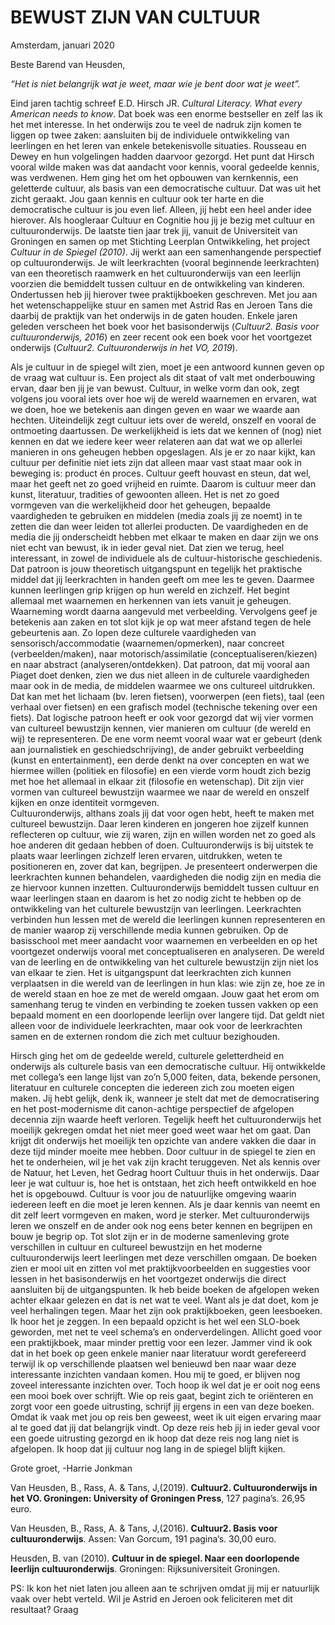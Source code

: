 
# BEWUST ZIJN VAN CULTUUR



Amsterdam, januari 2020


Beste Barend van Heusden,

*“Het is niet belangrijk wat je weet, maar wie je bent door wat je weet”.*



Eind jaren tachtig schreef E.D. Hirsch JR. *Cultural Literacy. What every American needs to know*. Dat boek was een enorme bestseller en zelf las ik het met interesse. In het onderwijs zou te veel de nadruk zijn komen te liggen op twee zaken: aansluiten bij de individuele ontwikkeling van leerlingen en het leren van enkele betekenisvolle situaties. Rousseau en Dewey en hun volgelingen hadden daarvoor gezorgd. Het punt dat Hirsch vooral wilde maken was dat aandacht voor kennis, vooral gedeelde kennis, was verdwenen. Hem ging het om het opbouwen van kernkennis, een geletterde cultuur, als basis van een democratische cultuur. Dat was uit het zicht geraakt. Jou gaan kennis en cultuur ook ter harte en die democratische cultuur is jou even lief. Alleen, jij hebt een heel ander idee hierover. Als hoogleraar Cultuur en Cognitie hou jij je bezig met cultuur en cultuuronderwijs. De laatste tien jaar trek jij, vanuit de Universiteit van Groningen en samen op met Stichting Leerplan Ontwikkeling, het project *Cultuur in de Spiegel (2010)*. Jij werkt aan een samenhangende perspectief op cultuuronderwijs. Je wilt leerkrachten (vooral beginnende leerkrachten) van een theoretisch raamwerk en het cultuuronderwijs van een leerlijn voorzien die bemiddelt tussen cultuur en de ontwikkeling van kinderen. Ondertussen heb jij hierover twee praktijkboeken geschreven. Met jou aan het wetenschappelijke stuur en samen met Astrid Ras en Jeroen Tans die daarbij de praktijk van het onderwijs in de gaten houden. Enkele jaren geleden verscheen het boek voor het basisonderwijs (*Cultuur2. Basis voor cultuuronderwijs, 2016*) en zeer recent ook een boek voor het voortgezet onderwijs (*Cultuur2. Cultuuronderwijs in het VO, 2019*). 



Als je cultuur in de spiegel wilt zien, moet je een antwoord kunnen geven op de vraag wat cultuur is. Een project als dit staat of valt met onderbouwing ervan, daar ben jij je van bewust. Cultuur, in welke vorm dan ook, zegt volgens jou vooral iets over hoe wij de wereld waarnemen en ervaren, wat we doen, hoe we betekenis aan dingen geven en waar we waarde aan hechten. Uiteindelijk zegt cultuur iets over de wereld, onszelf en vooral de ontmoeting daartussen. De werkelijkheid is iets dat we kennen of (nog) niet kennen en dat we iedere keer weer relateren aan dat wat we op allerlei manieren in ons geheugen hebben opgeslagen. Als je er zo naar kijkt, kan cultuur per definitie niet iets zijn dat alleen maar vast staat maar ook in beweging is: product én proces. Cultuur geeft houvast en steun, dat wel, maar het geeft net zo goed vrijheid en ruimte. Daarom is cultuur meer dan kunst, literatuur, tradities of gewoonten alleen. Het is net zo goed vormgeven van die werkelijkheid door het geheugen, bepaalde vaardigheden te gebruiken en middelen (media zoals jij ze noemt) in te zetten die dan weer leiden tot allerlei producten. De vaardigheden en de media die jij onderscheidt hebben met elkaar te maken en daar zijn we ons niet echt van bewust, ik in ieder geval niet. Dat zien we terug, heel interessant, in zowel de individuele als de cultuur-historische geschiedenis. Dat patroon is jouw theoretisch uitgangspunt en tegelijk het praktische middel dat jij leerkrachten in handen geeft om mee les te geven. Daarmee kunnen leerlingen grip krijgen op hun wereld en zichzelf. 
Het begint allemaal met waarnemen en herkennen van iets vanuit je geheugen. Waarneming wordt daarna aangevuld met verbeelding. Vervolgens geef je betekenis aan zaken en tot slot kijk je op wat meer afstand tegen de hele gebeurtenis aan. Zo lopen deze culturele vaardigheden van sensorisch/accommodatie (waarnemen/opmerken), naar concreet (verbeelden/maken), naar motorisch/assimilatie (conceptualiseren/kiezen) en naar abstract (analyseren/ontdekken). Dat patroon, dat mij vooral aan Piaget doet denken, zien we dus niet alleen in de culturele vaardigheden maar ook in de media, de middelen waarmee we ons cultureel uitdrukken. Dat kan met het lichaam (bv. leren fietsen), voorwerpen (een fiets), taal (een verhaal over fietsen) en een grafisch model (technische tekening over een fiets). Dat logische patroon heeft er ook voor gezorgd dat wij vier vormen van cultureel bewustzijn kennen, vier manieren om cultuur (de wereld en wij) te representeren. De ene vorm neemt vooral waar wat er gebeurt (denk aan journalistiek en geschiedschrijving), de ander gebruikt verbeelding (kunst en entertainment), een derde denkt na over concepten en wat we hiermee willen (politiek en filosofie) en een vierde vorm houdt zich bezig met hoe het allemaal in elkaar zit (filosofie en wetenschap). Dit zijn vier vormen van cultureel bewustzijn waarmee we naar de wereld en onszelf kijken en onze identiteit vormgeven.    
Cultuuronderwijs, althans zoals jij dat voor ogen hebt, heeft te maken met cultureel bewustzijn. Daar leren kinderen en jongeren hoe zijzelf kunnen reflecteren op cultuur, wie zij waren, zijn en willen worden net zo goed als hoe anderen dit gedaan hebben of doen. Cultuuronderwijs is bij uitstek te plaats waar leerlingen zichzelf leren ervaren, uitdrukken, weten te positioneren en, zover dat kan, begrijpen. Je presenteert onderwerpen die leerkrachten kunnen behandelen, vaardigheden die nodig zijn en media die ze hiervoor kunnen inzetten. Cultuuronderwijs bemiddelt tussen cultuur en waar leerlingen staan en daarom is het zo nodig zicht te hebben op de ontwikkeling van het culturele bewustzijn van leerlingen. Leerkrachten verbinden hun lessen met de wereld die leerlingen kunnen representeren en de manier waarop zij verschillende media kunnen gebruiken. Op de basisschool met meer aandacht voor waarnemen en verbeelden en op het voortgezet onderwijs vooral met conceptualiseren en analyseren. De wereld van de leerling en de ontwikkeling van het culturele bewustzijn zijn niet los van elkaar te zien. Het is uitgangspunt dat leerkrachten zich kunnen verplaatsen in die wereld van de leerlingen in hun klas: wie zijn ze, hoe ze in de wereld staan en hoe ze met de wereld omgaan. 
Jouw gaat het erom om samenhang terug te vinden en verbinding te zoeken tussen vakken op een bepaald moment en een doorlopende leerlijn over langere tijd. Dat geldt niet alleen voor de individuele leerkrachten, maar ook voor de leerkrachten samen en de externen rondom die zich met cultuur bezighouden.  



Hirsch ging het om de gedeelde wereld, culturele geletterdheid en onderwijs als culturele basis van een democratische cultuur. Hij ontwikkelde met collega’s een lange lijst van zo’n 5,000 feiten, data, bekende personen, literatuur en culturele concepten die iedereen zich zou moeten eigen maken. Jij hebt gelijk, denk ik, wanneer je stelt dat met de democratisering en het post-modernisme dit canon-achtige perspectief de afgelopen decennia zijn waarde heeft verloren. Tegelijk heeft het cultuuronderwijs het moeilijk gekregen omdat het niet meer goed weet waar het om gaat. Dan krijgt dit onderwijs het moeilijk ten opzichte van andere vakken die daar in deze tijd minder moeite mee hebben. Door cultuur in de spiegel te zien en het te onderheien, wil je het vak zijn kracht teruggeven. Net als kennis over de Natuur, het Leven, het Gedrag hoort Cultuur thuis in het onderwijs. Daar leer je wat cultuur is, hoe het is ontstaan, het zich heeft ontwikkeld en hoe het is opgebouwd. Cultuur is voor jou de natuurlijke omgeving waarin iedereen leeft en die moet je leren kennen. Als je daar kennis van neemt en dit zelf leert vormgeven en maken, word je sterker. Met cultuuronderwijs leren we onszelf en de ander ook nog eens beter kennen en begrijpen en bouw je begrip op. Tot slot zijn er in de moderne samenleving grote verschillen in cultuur en cultureel bewustzijn en het moderne cultuuronderwijs leert leerlingen met deze verschillen omgaan. 
De boeken zien er mooi uit en zitten vol met praktijkvoorbeelden en suggesties voor lessen in het basisonderwijs en het voortgezet onderwijs die direct aansluiten bij de uitgangspunten. Ik heb beide boeken de afgelopen weken achter elkaar gelezen en dat is net wat te veel. Want als je dat doet, kom je veel herhalingen tegen. Maar het zijn ook praktijkboeken, geen leesboeken. Ik hoor het je zeggen. In een bepaald opzicht is het wel een SLO-boek geworden, met net te veel schema’s en onderverdelingen. Allicht goed voor een praktijkboek, maar minder prettig voor een lezer. Jammer vind ik ook dat in het boek op geen enkele manier naar literatuur wordt gerefereerd terwijl ik op verschillende plaatsen wel benieuwd ben naar waar deze interessante inzichten vandaan komen. Hou mij te goed, er blijven nog zoveel interessante inzichten over. Toch hoop ik wel dat je er ooit nog eens een mooi boek over schrijft.
Wie op reis gaat, begint zich te oriënteren en zorgt voor een goede uitrusting, schrijf jij ergens in een van deze boeken. Omdat ik vaak met jou op reis ben geweest, weet ik uit eigen ervaring maar al te goed dat jij dat belangrijk vindt. Op deze reis heb jij in ieder geval voor een goede uitrusting gezorgd en ik hoop dat deze reis nog lang niet is afgelopen. Ik hoop dat jij cultuur nog lang in de spiegel blijft kijken.


Grote groet, -Harrie Jonkman

Van Heusden, B., Rass, A. & Tans, J,(2019). **Cultuur2. Cultuuronderwijs in het VO. Groningen: University of Groningen Press**, 127 pagina’s. 26,95 euro.

Van Heusden, B., Rass, A. & Tans, J,(2016). **Cultuur2. Basis voor cultuuronderwijs**. Assen: Van Gorcum, 191 pagina’s. 30,00 euro.

Heusden, B. van (2010). **Cultuur in de spiegel. Naar een doorlopende leerlijn cultuuronderwijs**. Groningen: Rijksuniversiteit Groningen.


PS: Ik kon het niet laten jou alleen aan te schrijven omdat jij mij er natuurlijk vaak over hebt verteld. Wil je Astrid en Jeroen ook feliciteren met dit resultaat? Graag 

